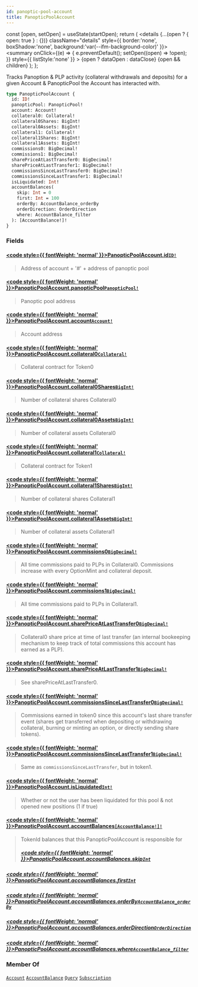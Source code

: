 ```yaml
---
id: panoptic-pool-account
title: PanopticPoolAccount
---
```









  const [open, setOpen] = useState(startOpen);
  return (
    <details {...(open ? { open: true } : {})} className="details" style={{ border:'none', boxShadow:'none', background:'var(--ifm-background-color)' }}>
      <summary
        onClick={(e) => {
          e.preventDefault();
          setOpen((open) => !open);
        }}
        style={{ listStyle:'none' }}
      >
      {open ? dataOpen : dataClose}
      </summary>
      {open && children}
    </details>
  );
};








 Tracks Panoption & PLP activity (collateral withdrawals and deposits) for a given Account & PanopticPool the Account has interacted with. 


```graphql
type PanopticPoolAccount {
  id: ID!
  panopticPool: PanopticPool!
  account: Account!
  collateral0: Collateral!
  collateral0Shares: BigInt!
  collateral0Assets: BigInt!
  collateral1: Collateral!
  collateral1Shares: BigInt!
  collateral1Assets: BigInt!
  commissions0: BigDecimal!
  commissions1: BigDecimal!
  sharePriceAtLastTransfer0: BigDecimal!
  sharePriceAtLastTransfer1: BigDecimal!
  commissionsSinceLastTransfer0: BigDecimal!
  commissionsSinceLastTransfer1: BigDecimal!
  isLiquidated: Int!
  accountBalances(
    skip: Int = 0
    first: Int = 100
    orderBy: AccountBalance_orderBy
    orderDirection: OrderDirection
    where: AccountBalance_filter
  ): [AccountBalance!]!
}
```




### Fields

#### [<code style={{ fontWeight: 'normal' }}>PanopticPoolAccount.<b>id</b></code>](#)<Bullet />[`ID!`](/docs/subgraph-generated/types/scalars/id)  
> 
> 
>  Address of account + '#' + address of panoptic pool 
> 

#### [<code style={{ fontWeight: 'normal' }}>PanopticPoolAccount.<b>panopticPool</b></code>](#)<Bullet />[`PanopticPool!`](/docs/subgraph-generated/types/objects/panoptic-pool)  
> 
> 
>  Panoptic pool address 
> 

#### [<code style={{ fontWeight: 'normal' }}>PanopticPoolAccount.<b>account</b></code>](#)<Bullet />[`Account!`](/docs/subgraph-generated/types/objects/account)  
> 
> 
>  Account address 
> 

#### [<code style={{ fontWeight: 'normal' }}>PanopticPoolAccount.<b>collateral0</b></code>](#)<Bullet />[`Collateral!`](/docs/subgraph-generated/types/objects/collateral)  
> 
> 
>  Collateral contract for Token0 
> 

#### [<code style={{ fontWeight: 'normal' }}>PanopticPoolAccount.<b>collateral0Shares</b></code>](#)<Bullet />[`BigInt!`](/docs/subgraph-generated/types/scalars/big-int)  
> 
> 
>  Number of collateral shares Collateral0 
> 

#### [<code style={{ fontWeight: 'normal' }}>PanopticPoolAccount.<b>collateral0Assets</b></code>](#)<Bullet />[`BigInt!`](/docs/subgraph-generated/types/scalars/big-int)  
> 
> 
>  Number of collateral assets Collateral0 
> 

#### [<code style={{ fontWeight: 'normal' }}>PanopticPoolAccount.<b>collateral1</b></code>](#)<Bullet />[`Collateral!`](/docs/subgraph-generated/types/objects/collateral)  
> 
> 
>  Collateral contract for Token1 
> 

#### [<code style={{ fontWeight: 'normal' }}>PanopticPoolAccount.<b>collateral1Shares</b></code>](#)<Bullet />[`BigInt!`](/docs/subgraph-generated/types/scalars/big-int)  
> 
> 
>  Number of collateral shares Collateral1 
> 

#### [<code style={{ fontWeight: 'normal' }}>PanopticPoolAccount.<b>collateral1Assets</b></code>](#)<Bullet />[`BigInt!`](/docs/subgraph-generated/types/scalars/big-int)  
> 
> 
>  Number of collateral assets Collateral1 
> 

#### [<code style={{ fontWeight: 'normal' }}>PanopticPoolAccount.<b>commissions0</b></code>](#)<Bullet />[`BigDecimal!`](/docs/subgraph-generated/types/scalars/big-decimal)  
> 
> 
>  All time commissions paid to PLPs in Collateral0. Commissions increase with every OptionMint and collateral deposit. 
> 

#### [<code style={{ fontWeight: 'normal' }}>PanopticPoolAccount.<b>commissions1</b></code>](#)<Bullet />[`BigDecimal!`](/docs/subgraph-generated/types/scalars/big-decimal)  
> 
> 
>  All time commissions paid to PLPs in Collateral1. 
> 

#### [<code style={{ fontWeight: 'normal' }}>PanopticPoolAccount.<b>sharePriceAtLastTransfer0</b></code>](#)<Bullet />[`BigDecimal!`](/docs/subgraph-generated/types/scalars/big-decimal)  
> 
> 
>  Collateral0 share price at time of last transfer (an internal bookeeping mechanism to keep track of total commissions this account has earned as a PLP). 
> 

#### [<code style={{ fontWeight: 'normal' }}>PanopticPoolAccount.<b>sharePriceAtLastTransfer1</b></code>](#)<Bullet />[`BigDecimal!`](/docs/subgraph-generated/types/scalars/big-decimal)  
> 
> 
>  See sharePriceAtLastTransfer0. 
> 

#### [<code style={{ fontWeight: 'normal' }}>PanopticPoolAccount.<b>commissionsSinceLastTransfer0</b></code>](#)<Bullet />[`BigDecimal!`](/docs/subgraph-generated/types/scalars/big-decimal)  
> 
> 
>  Commissions earned in token0 since this account's last share transfer event (shares get transferred when depositing or withdrawing collateral, burning or minting an option, or directly sending share tokens). 
> 

#### [<code style={{ fontWeight: 'normal' }}>PanopticPoolAccount.<b>commissionsSinceLastTransfer1</b></code>](#)<Bullet />[`BigDecimal!`](/docs/subgraph-generated/types/scalars/big-decimal)  
> 
> 
>  Same as `commissionsSinceLastTransfer`, but in token1. 
> 

#### [<code style={{ fontWeight: 'normal' }}>PanopticPoolAccount.<b>isLiquidated</b></code>](#)<Bullet />[`Int!`](/docs/subgraph-generated/types/scalars/int)  
> 
> 
>  Whether or not the user has been liquidated for this pool & not opened new positions (1 if true) 
> 

#### [<code style={{ fontWeight: 'normal' }}>PanopticPoolAccount.<b>accountBalances</b></code>](#)<Bullet />[`[AccountBalance!]!`](/docs/subgraph-generated/types/objects/account-balance)  
> 
> 
>  TokenId balances that this PanopticPoolAccount is responsible for 
> ##### [<code style={{ fontWeight: 'normal' }}>PanopticPoolAccount.accountBalances.<b>skip</b></code>](#)<Bullet />[`Int`](/docs/subgraph-generated/types/scalars/int)  
> 
> 
> 
> 

##### [<code style={{ fontWeight: 'normal' }}>PanopticPoolAccount.accountBalances.<b>first</b></code>](#)<Bullet />[`Int`](/docs/subgraph-generated/types/scalars/int)  
> 
> 
> 
> 

##### [<code style={{ fontWeight: 'normal' }}>PanopticPoolAccount.accountBalances.<b>orderBy</b></code>](#)<Bullet />[`AccountBalance_orderBy`](/docs/subgraph-generated/types/enums/account-balance-order-by)  
> 
> 
> 
> 

##### [<code style={{ fontWeight: 'normal' }}>PanopticPoolAccount.accountBalances.<b>orderDirection</b></code>](#)<Bullet />[`OrderDirection`](/docs/subgraph-generated/types/enums/order-direction)  
> 
> 
> 
> 

##### [<code style={{ fontWeight: 'normal' }}>PanopticPoolAccount.accountBalances.<b>where</b></code>](#)<Bullet />[`AccountBalance_filter`](/docs/subgraph-generated/types/inputs/account-balance-filter)  
> 
> 
> 
> 





### Member Of

[`Account`](/docs/subgraph-generated/types/objects/account)  <Badge class="badge badge--secondary" text="object"/><Bullet />[`AccountBalance`](/docs/subgraph-generated/types/objects/account-balance)  <Badge class="badge badge--secondary" text="object"/><Bullet />[`Query`](/docs/subgraph-generated/types/objects/query)  <Badge class="badge badge--secondary" text="object"/><Bullet />[`Subscription`](/docs/subgraph-generated/types/objects/subscription)  <Badge class="badge badge--secondary" text="object"/>

